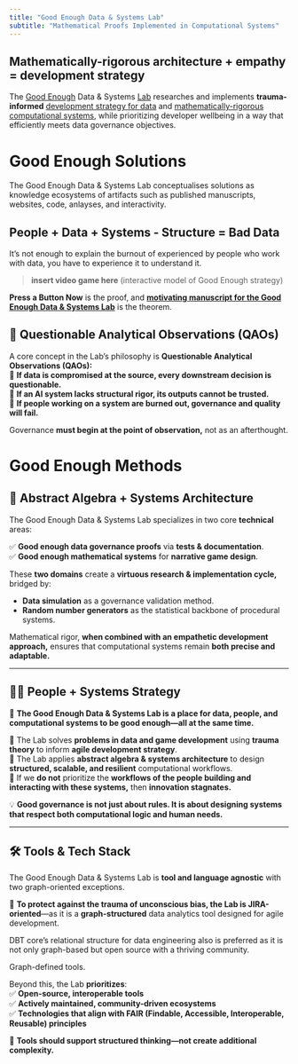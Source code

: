 ```yaml
---
title: "Good Enough Data & Systems Lab"
subtitle: "Mathematical Proofs Implemented in Computational Systems"
---
```


## Mathematically-rigorous architecture + empathy = development strategy

The [Good Enough](career.qmd) Data & Systems [Lab](lab.qmd) researches and implements **trauma-informed** [development strategy for data](data) and [mathematically-rigorous computational systems](systems.qmd), while prioritizing developer wellbeing in a way that efficiently meets data governance objectives.

# Good Enough Solutions

The Good Enough Data & Systems Lab conceptualises solutions as knowledge ecosystems of artifacts such as published manuscripts, websites, code, anlayses, and interactivity. 

## People + Data + Systems - Structure = Bad Data

It's not enough to explain the burnout of experienced by people who work with data, you have to experience it to understand it.

> **insert video game here** (interactive model of Good Enough strategy)

**Press a Button Now** is the proof, and **[motivating manuscript for the Good Enough Data & Systems Lab](link goes here)** is the theorem.  


## 🚨 Questionable Analytical Observations (QAOs)  


A core concept in the Lab’s philosophy is **Questionable Analytical Observations (QAOs):**  
🚨 **If data is compromised at the source, every downstream decision is questionable.**  
🚨 **If an AI system lacks structural rigor, its outputs cannot be trusted.**  
🚨 **If people working on a system are burned out, governance and quality will fail.**  


Governance **must begin at the point of observation,** not as an afterthought.  

# Good Enough Methods

## **🔢 Abstract Algebra + Systems Architecture**  

The Good Enough Data & Systems Lab specializes in two core **technical** areas:  

✅ **Good enough data governance proofs** via **tests & documentation**.  
✅ **Good enough mathematical systems** for **narrative game design**.  

These **two domains** create a **virtuous research & implementation cycle,** bridged by:  

- **Data simulation** as a governance validation method.  
- **Random number generators** as the statistical backbone of procedural systems.  

Mathematical rigor, **when combined with an empathetic development approach,** ensures that computational systems remain **both precise and adaptable.**  

---

## **🧑‍💻 People + Systems Strategy**  

🚀 **The Good Enough Data & Systems Lab is a place for data, people, and computational systems to be good enough—all at the same time.**  

📌 The Lab solves **problems in data and game development** using **trauma theory** to inform **agile development strategy**.  
📌 The Lab applies **abstract algebra & systems architecture** to design **structured, scalable, and resilient** computational workflows.  
📌 If we **do not** prioritize the **workflows of the people building and interacting with these systems,** then **innovation stagnates.**  

💡 **Good governance is not just about rules. It is about designing systems that respect both computational logic and human needs.**  

---

## **🛠️ Tools & Tech Stack**  

The Good Enough Data & Systems Lab is **tool and language agnostic** with two graph-oriented exceptions.   

📌 **To protect against the trauma of unconscious bias, the Lab is JIRA-oriented**—as it is a **graph-structured** data analytics tool designed for agile development.  

DBT core's relational structure for data engineering also is preferred as it is not only graph-based but open source with a thriving community.

Graph-defined tools. 

Beyond this, the Lab **prioritizes**:  
✅ **Open-source, interoperable tools**  
✅ **Actively maintained, community-driven ecosystems**  
✅ **Technologies that align with FAIR (Findable, Accessible, Interoperable, Reusable) principles**  

🚀 **Tools should support structured thinking—not create additional complexity.**  
